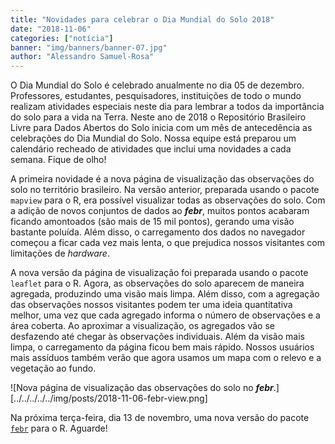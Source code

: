 ```yaml
---
title: "Novidades para celebrar o Dia Mundial do Solo 2018"
date: "2018-11-06"
categories: ["notícia"]
banner: "img/banners/banner-07.jpg"
author: "Alessandro Samuel-Rosa"
---
```


O Dia Mundial do Solo é celebrado anualmente no dia 05 de dezembro. Professores, estudantes, pesquisadores,
instituições de todo o mundo realizam atividades especiais neste dia para lembrar a todos da importância do 
solo para a vida na Terra. Neste ano de 2018 o Repositório Brasileiro Livre para Dados Abertos do Solo inicia 
com um mês de antecedência as celebrações do Dia Mundial do Solo. Nossa equipe está preparou um calendário 
recheado de atividades que inclui uma novidades a cada semana. Fique de olho!

A primeira novidade é a nova página de visualização das observações do solo no território brasileiro. Na versão
anterior, preparada usando o pacote `mapview` para o R, era possível visualizar todas as observações do solo. 
Com a adição de novos conjuntos de dados ao ___febr___, muitos pontos acabaram ficando amontoados (são mais de 
15 mil pontos), gerando uma visão bastante poluída. Além disso, o carregamento dos dados no navegador começou a
ficar cada vez mais lenta, o que prejudica nossos visitantes com limitações de _hardware_.

A nova versão da página de visualização foi preparada usando o pacote `leaflet` para o R. Agora, as observações
do solo aparecem de maneira agregada, produzindo uma visão mais limpa. Além disso, com a agregação das 
observações nossos visitantes podem ter uma ideia quantitativa melhor, uma vez que cada agregado informa o 
número de observações e a área coberta. Ao aproximar a visualização, os agregados vão se desfazendo até chegar
às observações individuais. Além da visão mais limpa, o carregamento da página ficou bem mais rápido. Nossos 
usuários mais assíduos também verão que agora usamos um mapa com o relevo e a vegetação ao fundo.

![Nova página de visualização das observações do solo no ___febr___.][../../../../../img/posts/2018-11-06-febr-view.png]

Na próxima terça-feira, dia 13 de novembro, uma nova versão do pacote [`febr`][pacote] para o R. Aguarde!

[pacote]: https://github.com/febr-team/febr-package
